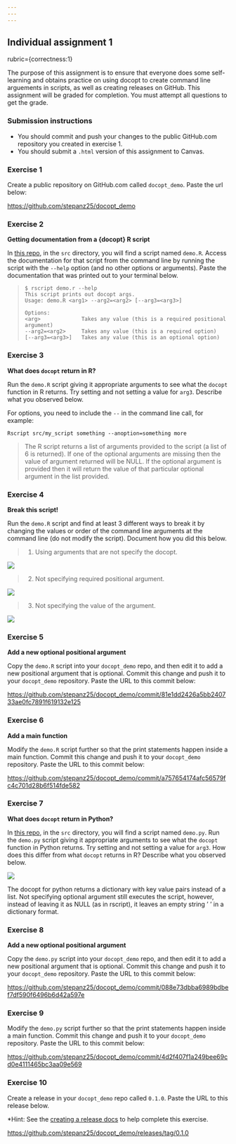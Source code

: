 ```yaml
---
---
---
```

## Individual assignment 1

rubric={correctness:1}

The purpose of this assignment is to ensure that everyone does some self-learning and obtains practice on using docopt to create command line arguements in scripts, as well as creating releases on GitHub. This assignment will be graded for completion. You must attempt all questions to get the grade.

### Submission instructions

-   You should commit and push your changes to the public GitHub.com repository you created in exercise 1.
-   You should submit a `.html` version of this assignment to Canvas.

### Exercise 1

Create a public repository on GitHub.com called `docopt_demo`. Paste the url below:

<https://github.com/stepanz25/docopt_demo>

### Exercise 2

**Getting documentation from a {docopt} R script**

In [this repo](https://github.ubc.ca/MDS-2022-23/DSCI_522_dsci-workflows_students), in the `src` directory, you will find a script named `demo.R`. Access the documentation for that script from the command line by running the script with the `--help` option (and no other options or arguments). Paste the documentation that was printed out to your terminal below.

>     $ rscript demo.r --help
>     This script prints out docopt args.
>     Usage: demo.R <arg1> --arg2=<arg2> [--arg3=<arg3>]
>
>     Options:
>     <arg>             Takes any value (this is a required positional argument)
>     --arg2=<arg2>     Takes any value (this is a required option)
>     [--arg3=<arg3>]   Takes any value (this is an optional option) 

### Exercise 3

**What does `docopt` return in R?**

Run the `demo.R` script giving it appropriate arguments to see what the `docopt` function in R returns. Try setting and not setting a value for `arg3`. Describe what you observed below.

For options, you need to include the `--` in the command line call, for example:

    Rscript src/my_script something --anoption=something more

> The R script returns a list of arguments provided to the script (a list of 6 is returned). If one of the optional arguments are missing then the value of argument returned will be NULL. If the optional argument is provided then it will return the value of that particular optional argument in the list provided.

### Exercise 4

**Break this script!**

Run the `demo.R` script and find at least 3 different ways to break it by changing the values or order of the command line arguments at the command line (do not modify the script). Document how you did this below.

> 1.  Using arguments that are not specify the docopt.

![](images/Screen%20Shot%202022-11-17%20at%203.24.54%20PM.png)

> 2.  Not specifying required positional argument.

![](images/Screen%20Shot%202022-11-17%20at%203.27.12%20PM.png)

> 3.  Not specifying the value of the argument.

![](images/Screen%20Shot%202022-11-17%20at%203.31.36%20PM.png)

### Exercise 5

**Add a new optional positional argument**

Copy the `demo.R` script into your `docopt_demo` repo, and then edit it to add a new positional argument that is optional. Commit this change and push it to your `docopt_demo` repository. Paste the URL to this commit below:

<https://github.com/stepanz25/docopt_demo/commit/81e1dd2426a5bb240733ae0fc7891f619132e125>

### Exercise 6

**Add a main function**

Modify the `demo.R` script further so that the print statements happen inside a main function. Commit this change and push it to your `docopt_demo` repository. Paste the URL to this commit below:

<https://github.com/stepanz25/docopt_demo/commit/a757654174afc56579fc4c701d28b6f514fde582>

### Exercise 7

**What does `docopt` return in Python?**

In [this repo](https://github.ubc.ca/MDS-2022-23/DSCI_522_dsci-workflows_students), in the `src` directory, you will find a script named `demo.py`. Run the `demo.py` script giving it appropriate arguments to see what the `docopt` function in Python returns. Try setting and not setting a value for `arg3`. How does this differ from what `docopt` returns in R? Describe what you observed below.

![](images/Screen%20Shot%202022-11-17%20at%203.40.04%20PM.png)

The docopt for python returns a dictionary with key value pairs instead of a list. Not specifying optional argument still executes the script, however, instead of leaving it as NULL (as in rscript), it leaves an empty string ' ' in a dictionary format.

### Exercise 8

**Add a new optional positional argument**

Copy the `demo.py` script into your `docopt_demo` repo, and then edit it to add a new positional argument that is optional. Commit this change and push it to your `docopt_demo` repository. Paste the URL to this commit below:

<https://github.com/stepanz25/docopt_demo/commit/088e73dbba6989bdbef7df590f6496b6d42a597e>

### Exercise 9

Modify the `demo.py` script further so that the print statements happen inside a main function. Commit this change and push it to your `docopt_demo` repository. Paste the URL to this commit below:

<https://github.com/stepanz25/docopt_demo/commit/4d2f407f1a249bee69cd0e4111465bc3aa09e569>

### Exercise 10

    
Create a release in your `docopt_demo` repo called `0.1.0`. Paste the URL to this release below.

\*Hint: See the [creating a release docs](https://docs.github.com/en/free-pro-team@latest/github/administering-a-repository/managing-releases-in-a-repository#creating-a-release) to help complete this exercise.

<https://github.com/stepanz25/docopt_demo/releases/tag/0.1.0>
